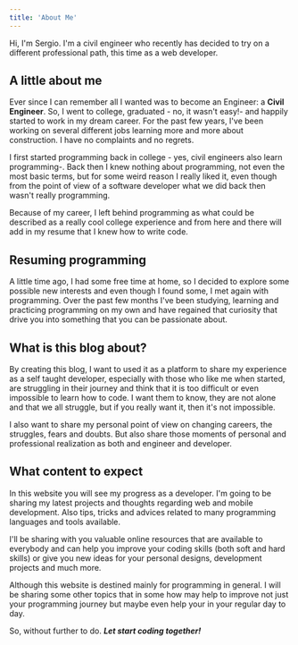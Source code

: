```yaml
---
title: 'About Me'
---
```


Hi, I'm Sergio. I'm a civil engineer who recently has decided to try on a different professional path, this time as a web developer.

## A little about me

Ever since I can remember all I wanted was to become an Engineer: a **Civil Engineer**. So, I went to college, graduated - no, it wasn't easy!- and happily started to work in my dream career. For the past few years, I've been working on several different jobs learning more and more about construction. I have no complaints and no regrets.

I first started programming back in college - yes, civil engineers also learn programming-. Back then I knew nothing about programming, not even the most basic terms, but for some weird reason I really liked it, even though from the point of view of a software developer what we did back then wasn't really programming.

Because of my career, I left behind programming as what could be described as a really cool college experience and from here and there will add in my resume that I knew how to write code.

## Resuming programming

A little time ago, I had some free time at home, so I decided to explore some possible new interests and even though I found some, I met again with programming. Over the past few months I've been studying, learning and practicing programming on my own and have regained that curiosity that drive you into something that you can be passionate about.

## What is this blog about?

By creating this blog, I want to used it as a platform to share my experience as a self taught developer, especially with those who like me when started, are struggling in their journey and think that it is too difficult or even impossible to learn how to code. I want them to know, they are not alone and that we all struggle, but if you really want it, then it's not impossible.

I also want to share my personal point of view on changing careers, the struggles, fears and doubts. But also share those moments of personal and professional realization as both and engineer and developer.

## What content to expect

In this website you will see my progress as a developer. I'm going to be sharing my latest projects and thoughts regarding web and mobile development. Also tips, tricks and advices related to many programming languages and tools available.

I'll be sharing with you valuable online resources that are available to everybody and can help you improve your coding skills (both soft and hard skills) or give you new ideas for your personal designs, development projects and much more.

Although this website is destined mainly for programming in general. I will be sharing some other topics that in some how may help to improve not just your programming journey but maybe even help your in your regular day to day.

So, without further to do. **_Let start coding together!_**
